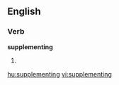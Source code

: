 ==English==

===Verb===
'''supplementing'''

# {{present participle of|[[supplement]]}}

[[hu:supplementing]]
[[vi:supplementing]]